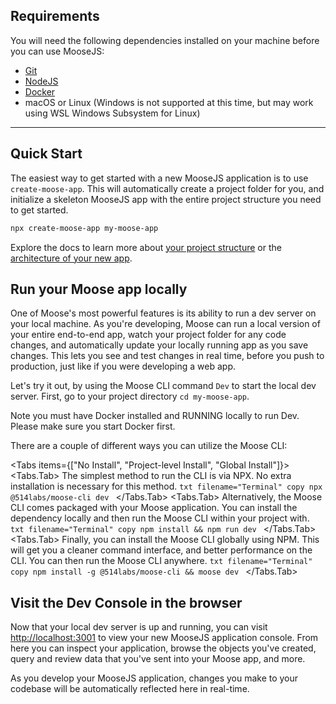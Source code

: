 
## Requirements

You will need the following dependencies installed on your machine before you can use MooseJS:

- [Git](https://git-scm.com/)
- [NodeJS](https://nodejs.org/en/)
- [Docker](https://www.docker.com/)
- macOS or Linux (Windows is not supported at this time, but may work using WSL Windows Subsystem for Linux)

---

## Quick Start

The easiest way to get started with a new MooseJS application is to use `create-moose-app`. This will automatically create a project folder for you, and initialize a skeleton MooseJS app with the entire project structure you need to get started.

```txt filename="Terminal" copy
npx create-moose-app my-moose-app
```

Explore the docs to learn more about [your project structure](https://docs.moosejs.com/getting-started/project-structure) or the [architecture of your new app](https://docs.moosejs.com/getting-started/architecture).

## Run your Moose app locally

One of Moose's most powerful features is its ability to run a dev server on your local machine. As you're developing, Moose can run a local version of your entire end-to-end app, watch your project folder for any code changes, and automatically update your locally running app as you save changes. This lets you see and test changes in real time, before you push to production, just like if you were developing a web app.

Let's try it out, by using the Moose CLI command `Dev` to start the local dev server. First, go to your project directory `cd my-moose-app`.

<Callout>
  Note you must have Docker installed and RUNNING locally to run Dev. Please
  make sure you start Docker first.
</Callout>

There are a couple of different ways you can utilize the Moose CLI:

<Tabs items={["No Install", "Project-level Install", "Global Install"]}>
  <Tabs.Tab>
    The simplest method to run the CLI is via NPX. No extra installation is
    necessary for this method. ```txt filename="Terminal" copy npx
    @514labs/moose-cli dev ```
  </Tabs.Tab>
  <Tabs.Tab>
    Alternatively, the Moose CLI comes packaged with your Moose application. You
    can install the dependency locally and then run the Moose CLI within your
    project with. ```txt filename="Terminal" copy npm install && npm run dev ```
  </Tabs.Tab>
  <Tabs.Tab>
    Finally, you can install the Moose CLI globally using NPM. This will get you
    a cleaner command interface, and better performance on the CLI. You can then
    run the Moose CLI anywhere. ```txt filename="Terminal" copy npm install -g
    @514labs/moose-cli && moose dev ```
  </Tabs.Tab>
</Tabs>

## Visit the Dev Console in the browser

Now that your local dev server is up and running, you can visit [http://localhost:3001](http://localhost:3001) to view your new MooseJS application console. From here you can inspect your application, browse the objects you've created, query and review data that you've sent into your Moose app, and more.

As you develop your MooseJS application, changes you make to your codebase will be automatically reflected here in real-time.

